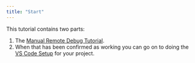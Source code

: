 ```yaml
---
title: "Start"
---
```


This tutorial contains two parts:

  1. The [Manual Remote Debug Tutorial](manual-rdbg.qmd).
  2. When that has been confirmed as working you can go on to doing the [VS Code Setup](vscode-setup.qmd) for your project.


